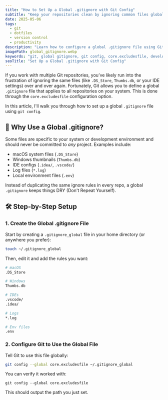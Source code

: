 ```yaml
---
title: "How to Set Up a Global .gitignore with Git Config"
subtitle: "Keep your repositories clean by ignoring common files globally"
date: 2025-05-06
tags:
  - git
  - dotfiles
  - version control
  - productivity
description: "Learn how to configure a global .gitignore file using Git's core.excludesfile setting to avoid repeating ignore rules in every repository."
imagePath: global_gitignore.webp
keywords: "git, global gitignore, git config, core.excludesfile, developer setup"
seoTitle: "Set Up a Global .gitignore with Git Config"
---
```


If you work with multiple Git repositories, you’ve likely run into the frustration of ignoring the same files (like `.DS_Store`, `Thumbs.db`, or your IDE settings) over and over again. Fortunately, Git allows you to define a global `.gitignore` file that applies to all repositories on your system. This is done through the `core.excludesfile` configuration option.

In this article, I'll walk you through how to set up a global `.gitignore` file using `git config`.


## 🎯 Why Use a Global .gitignore?

Some files are specific to your system or development environment and should never be committed to *any* project. Examples include:

- macOS system files (`.DS_Store`)
- Windows thumbnails (`Thumbs.db`)
- IDE configs (`.idea/`, `.vscode/`)
- Log files (`*.log`)
- Local environment files (`.env`)

Instead of duplicating the same ignore rules in every repo, a global `.gitignore` keeps things DRY (Don't Repeat Yourself).


## 🛠 Step-by-Step Setup

### 1. Create the Global .gitignore File

Start by creating a `.gitignore_global` file in your home directory (or anywhere you prefer):

```bash
touch ~/.gitignore_global
```

Then, edit it and add the rules you want:

```bash
# macOS
.DS_Store

# Windows
Thumbs.db

# IDEs
.vscode/
.idea/

# Logs
*.log

# Env files
.env
```

### 2. Configure Git to Use the Global File
Tell Git to use this file globally:

```bash
git config --global core.excludesfile ~/.gitignore_global
```

You can verify it worked with:

```
git config --global core.excludesfile
```

This should output the path you just set.